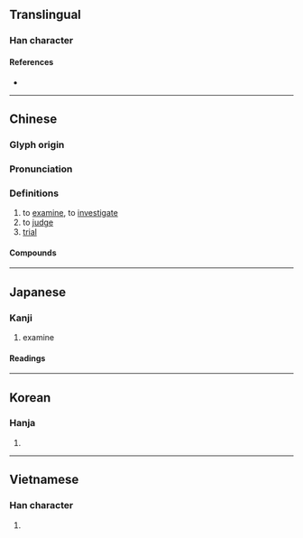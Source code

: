 {{also|审}}
{{character info/new}}
==Translingual==

===Han character===
{{Han char|rn=40|rad=宀|as=12|sn=15|four=30609|canj=JHDW|ids=⿱宀番}}

====References====
* {{Han ref|kx=0291.220|dkj=07316|dj=0577.210|hdz=20954.050|uh=5BE9|ud=23529|bh=BC66|bd=48230}}

----

==Chinese==
{{zh-forms|s=审}}

===Glyph origin===
{{Han etym}}

===Pronunciation===
{{zh-pron
|m=shěn
|c=sam2
|h=pfs=
|md=
|mn=sím
|w=2sen
|mc=y
|oc=y
|cat=v
}}

===Definitions===
{{zh-hanzi}}

# to [[examine]], to [[investigate]]
# to [[judge]]
# [[trial]]

====Compounds====
{{zh-der|審定|審察|審判|評審|審慎|審問|審結|重審|送審|審查|審核|審理|審美|一審|受審|庭審|初審|審酌|審計|審視|審議|審閱|審批|提審|候審|陪審|陪審員|陪審團|審美觀念|審美觀|一審判決|拷打審問|取保候審|審訊|復審|審時度勢|編審|甄審|政審|審問|再審|終審|終審法院|審計署|審判長|會審|公審|審讀|審計長|審判庭|審判權|報審|烏審}}

----

==Japanese==

===Kanji===
{{ja-kanji|grade=c|rs=宀12}}

# examine

====Readings====
{{ja-readings
|goon=しん
|kanon=しん
|kun=つまび-らか
}}

----

==Korean==

===Hanja===
{{ko-hanja|hangeul=심|rv=sim|mr=sim}}

# {{defn|lang=ko|sort=宀12}}

----

==Vietnamese==

===Han character===
{{vi-hantu|[[thẩm]], [[săm]], [[sẩm]], [[thắm]], [[thẳm]], [[thấm]], [[thủm]], [[thẫm]]|rs=宀12}}

# {{defn|lang=vi|sort=宀12}}
